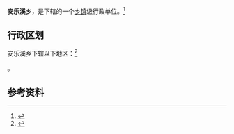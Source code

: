 {{中国乡级行政区|52/05/27/213/000}}

'''安乐溪乡'''，是{{PRC admin/fullname|52/05/27/213/000|3}}下辖的一个[[乡镇|乡镇]]级行政单位。<ref>{{PRC admin/ref sgc|{{PRC admin/parent|52/05/27/213/000}}}}</ref>

== 行政区划 ==

安乐溪乡下辖以下地区：<ref>{{PRC admin/ref sgc|52/05/27/213/000}}</ref>

{{PRC admin/children|52/05/27/213/000}}。

== 参考资料 ==

{{reflist}}

{{行政区划小作品}}
{{PRC admin/navcat|52/05/27/213/000}}